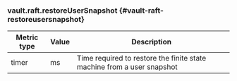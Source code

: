 ### vault.raft.restoreUserSnapshot {#vault-raft-restoreusersnapshot}

Metric type | Value | Description
----------- | ----- | -----------
timer       | ms    | Time required to restore the finite state machine from a user snapshot
